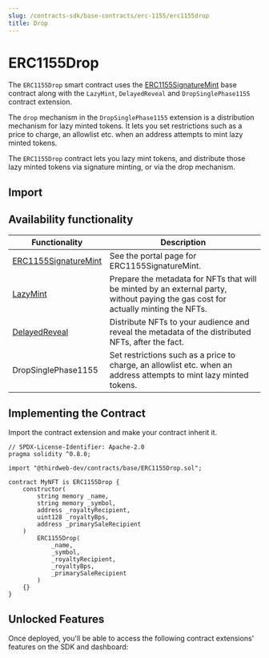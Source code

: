 ```yaml
---
slug: /contracts-sdk/base-contracts/erc-1155/erc1155drop
title: Drop
---
```



# ERC1155Drop

The `ERC1155Drop` smart contract uses the [ERC1155SignatureMint](/contracts-sdk/base-contracts/erc-1155/erc1155signaturemint) base contract along with the `LazyMint`, `DelayedReveal` and `DropSinglePhase1155` contract extension.

The `drop` mechanism in the `DropSinglePhase1155` extension is a distribution mechanism for lazy minted tokens. It lets you set restrictions such as a price to charge, an allowlist etc. when an address attempts to mint lazy minted tokens.

The `ERC1155Drop` contract lets you lazy mint tokens, and distribute those lazy minted tokens via signature minting, or via the drop mechanism.

<ViewContractCodeButton
  link="https://github.com/thirdweb-dev/contracts/blob/main/contracts/base/ERC1155Drop.sol"
  name="ERC1155Drop"
/>

## Import

<ImportSnippet type="base" category="ERC1155" name="ERC1155Drop" />

## Availability functionality

| Functionality | Description |
| --- | --- |
| [ERC1155SignatureMint](/contracts-sdk/base-contracts/erc-1155/erc1155signaturemint) | See the portal page for ERC1155SignatureMint. |
| [LazyMint](/contracts-sdk/contract-extensions/lazymint) | Prepare the metadata for NFTs that will be minted by an external party, without paying the gas cost for actually minting the NFTs. |
| [DelayedReveal](/contracts-sdk/contract-extensions/delayedreveal) | Distribute NFTs to your audience and reveal the metadata of the distributed NFTs, after the fact. |
| DropSinglePhase1155 | Set restrictions such as a price to charge, an allowlist etc. when an address attempts to mint lazy minted tokens. |

## Implementing the Contract

Import the contract extension and make your contract inherit it.

```solidity
// SPDX-License-Identifier: Apache-2.0
pragma solidity ^0.8.0;

import "@thirdweb-dev/contracts/base/ERC1155Drop.sol";

contract MyNFT is ERC1155Drop {
    constructor(
        string memory _name,
        string memory _symbol,
        address _royaltyRecipient,
        uint128 _royaltyBps,
        address _primarySaleRecipient
    )
        ERC1155Drop(
            _name,
            _symbol,
            _royaltyRecipient,
            _royaltyBps,
            _primarySaleRecipient
        )
    {}
}
```

## Unlocked Features

Once deployed, you'll be able to access the following contract extensions' features on the SDK and dashboard:

<div className="row" style={{ marginBottom: 24, flexWrap: 'wrap' }}>
<div className="col col--6" style={{marginTop:16}} >
  <QuickstartCard
    name="ERC1155SignatureMint"
    link="/contracts-sdk/base-contracts/erc-1155/erc1155signaturemint#unlocked-features"
    image="/assets/icons/nft.png"
  />
</div>
<div className="col col--6" style={{ marginTop: 16 }}>
  <QuickstartCard
    name="LazyMint"
    link="/contracts-sdk/contract-extensions/lazymint#unlocked-features"
    image="/assets/icons/general.png"
  />
</div>
<div className="col col--6" style={{ marginTop: 16 }}>
  <QuickstartCard
    name="Delayed Reveal"
    link="/contracts-sdk/contract-extensions/delayedreveal#unlocked-features"
    image="/assets/icons/nft.png"
  />
</div>
<div className="col col--6" style={{ marginTop: 16 }}>
  <QuickstartCard
    name="Drop"
    link="/contracts-sdk/contract-extensions/drop#unlocked-features"
    image="/assets/icons/general.png"
  />
</div>
</div>